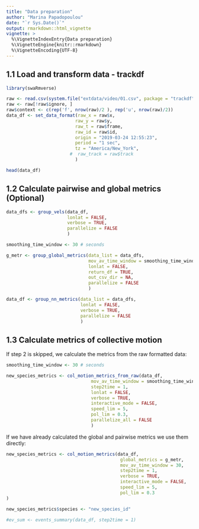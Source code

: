```yaml
---
title: "Data preparation"
author: "Marina Papadopoulou"
date: "`r Sys.Date()`"
output: rmarkdown::html_vignette
vignette: >
  %\VignetteIndexEntry{Data preparation}
  %\VignetteEngine{knitr::rmarkdown}
  %\VignetteEncoding{UTF-8}
---
```


## 1.1 Load and transform data - trackdf


```r
library(swaRmverse)

raw <- read.csv(system.file("extdata/video/01.csv", package = "trackdf"))
raw <- raw[!raw$ignore, ]
raw$context <- c(rep('f', nrow(raw)/2 ), rep('u', nrow(raw)/2))
data_df <- set_data_format(raw_x = raw$x,
                          raw_y = raw$y,
                          raw_t = raw$frame,
                          raw_id = raw$id,
                          origin = "2019-03-24 12:55:23",
                          period = "1 sec",
                          tz = "America/New_York",
                        #  raw_track = raw$track
                          )

head(data_df)
```

## 1.2 Calculate pairwise and global metrics (Optional)


```r

data_dfs <- group_vels(data_df,
                       lonlat = FALSE,
                       verbose = TRUE,
                       parallelize = FALSE
                       )

smoothing_time_window <- 30 # seconds

g_metr <- group_global_metrics(data_list = data_dfs,
                               mov_av_time_window = smoothing_time_window,
                               lonlat = FALSE,
                               return_df = TRUE,
                               out_csv_dir = NA,
                               parallelize = FALSE
                               )

data_df <- group_nn_metrics(data_list = data_dfs,
                            lonlat = FALSE,
                            verbose = TRUE,
                            parallelize = FALSE
                            )

```

## 1.3 Calculate metrics of collective motion

If step 2 is skipped, we calculate the metrics from the raw formatted data:
```r

smoothing_time_window <- 30 # seconds

new_species_metrics <- col_motion_metrics_from_raw(data_df,
                                mov_av_time_window = smoothing_time_window,
                                step2time = 1,
                                lonlat = FALSE,
                                verbose = TRUE,
                                interactive_mode = FALSE,
                                speed_lim = 5,
                                pol_lim = 0.3,
                                parallelize_all = FALSE
                                )

```
If we have already calculated the global and pairwise metrics we use them directly:

```r

new_species_metrics <- col_motion_metrics(data_df,
                                           global_metrics = g_metr,
                                           mov_av_time_window = 30,
                                           step2time = 1,
                                           verbose = TRUE,
                                           interactive_mode = FALSE,
                                           speed_lim = 5,
                                           pol_lim = 0.3
)

new_species_metrics$species <- "new_species_id"

#ev_sum <- events_summary(data_df, step2time = 1)

```

